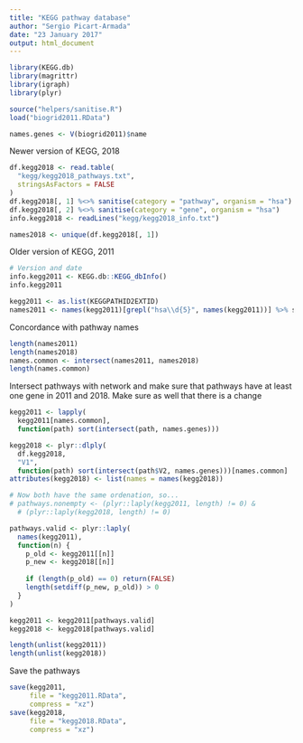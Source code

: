 ```yaml
---
title: "KEGG pathway database"
author: "Sergio Picart-Armada"
date: "23 January 2017"
output: html_document
---
```


```r
library(KEGG.db)
library(magrittr)
library(igraph)
library(plyr)

source("helpers/sanitise.R")
load("biogrid2011.RData")

names.genes <- V(biogrid2011)$name
```

Newer version of KEGG, 2018
```r
df.kegg2018 <- read.table(
  "kegg/kegg2018_pathways.txt", 
  stringsAsFactors = FALSE
)
df.kegg2018[, 1] %<>% sanitise(category = "pathway", organism = "hsa")
df.kegg2018[, 2] %<>% sanitise(category = "gene", organism = "hsa")
info.kegg2018 <- readLines("kegg/kegg2018_info.txt")

names2018 <- unique(df.kegg2018[, 1])
```


Older version of KEGG, 2011
```r
# Version and date
info.kegg2011 <- KEGG.db::KEGG_dbInfo()
info.kegg2011

kegg2011 <- as.list(KEGGPATHID2EXTID)
names2011 <- names(kegg2011)[grepl("hsa\\d{5}", names(kegg2011))] %>% sort
```

Concordance with pathway names
```r
length(names2011)
length(names2018)
names.common <- intersect(names2011, names2018)
length(names.common)
```

Intersect pathways with network and make sure that pathways have at least one gene in 2011 and 2018. Make sure as well that there is a change 
```r
kegg2011 <- lapply(
  kegg2011[names.common],
  function(path) sort(intersect(path, names.genes)))

kegg2018 <- plyr::dlply(
  df.kegg2018, 
  "V1", 
  function(path) sort(intersect(path$V2, names.genes)))[names.common]
attributes(kegg2018) <- list(names = names(kegg2018))

# Now both have the same ordenation, so...
# pathways.nonempty <- (plyr::laply(kegg2011, length) != 0) & 
  # (plyr::laply(kegg2018, length) != 0)

pathways.valid <- plyr::laply(
  names(kegg2011), 
  function(n) {
    p_old <- kegg2011[[n]]
    p_new <- kegg2018[[n]]
    
    if (length(p_old) == 0) return(FALSE)
    length(setdiff(p_new, p_old)) > 0
  }
)

kegg2011 <- kegg2011[pathways.valid]
kegg2018 <- kegg2018[pathways.valid]

length(unlist(kegg2011))
length(unlist(kegg2018))
```

Save the pathways
```r
save(kegg2011, 
     file = "kegg2011.RData", 
     compress = "xz")
save(kegg2018, 
     file = "kegg2018.RData", 
     compress = "xz")
```

